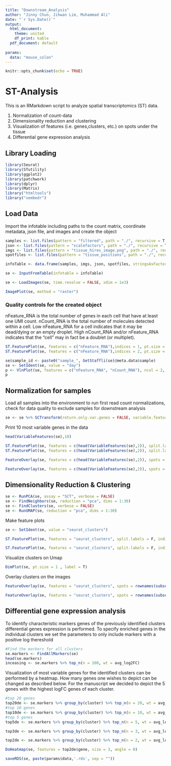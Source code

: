 ---
title: "Downstream_Analysis"
author: "Jinny Chun, Jihwan Lim, Muhammad Ali"
date: "`r Sys.Date()`"
output:
  html_document:
    theme: united
    df_print: kable
  pdf_document: default
  
params: 
  data: "mouse_colon"
---


```{r setup, include=FALSE}
knitr::opts_chunk$set(echo = TRUE)
```


# ST-Analysis

This is an RMarkdown script to analyze spatial transcriptomics (ST) data.

1. Normalization of count-data 
2. Dimensionality reduction and clustering
3. Visualization of features (i.e. genes,clusters, etc.) on spots under the tissue 
4. Differential gene expression analysis

## Library Loading

```{r, load required packages,warning = FALSE, results='hide'}
library(Seurat)
library(STutility)
library(ggplot2)
library(patchwork)
library(dplyr)
library(Matrix)
library("htmltools")
library("vembedr")
```


## Load Data

Import the infotable including paths to the count matrix, coordinate metadata, json file, and images and create the object

```{r, sample1 (se1), CN73, warning=FALSE, results='hide'}
samples <- list.files(pattern = "filtered", path = "./", recursive = T, full.names = T)
json <- list.files(pattern = "scalefactors", path = "./", recursive = T, full.names = T)
imgs <- list.files(pattern = "tissue_hires_image.png", path = "./", recursive = T, full.names = T)
spotfiles <- list.files(pattern = "tissue_positions", path = "./", recursive = T, full.names = T)

infoTable <- data.frame(samples, imgs, json, spotfiles, stringsAsFactors = F)
```

```{r create_seurat}

se <- InputFromTable(infotable = infoTable)
```

```{r loadimages}

se <- LoadImages(se, time.resolve = FALSE, xdim = 1e3)

```

```{r plot_images, fig.width=12, fig.height=6, out.width="100%"}
ImagePlot(se, method = "raster")
```


### Quality controls for the created object

nFeature_RNA is the total number of genes in each cell that have at least one UMI count. nCount_RNA is the total number of molecules detected within a cell. Low nFeature_RNA for a cell indicates that it may be dead/dying or an empty droplet. High nCount_RNA and/or nFeature_RNA indicates that the "cell" may in fact be a doublet (or multiplet). 

```{r plot_features, fig.width=7, fig.height=7}
ST.FeaturePlot(se, features = c("nFeature_RNA"),indices = 1, pt.size = 2.5)
ST.FeaturePlot(se, features = c("nFeature_RNA"),indices = 2, pt.size = 2.5)
```

```{r qc_violin, fig.width=8, fig.height=6}

se$sample_id <- paste0("sample_", GetStaffli(se)@meta.data$sample)
se <- SetIdent(se, value = "day")
p <- VlnPlot(se, features = c("nFeature_RNA", "nCount_RNA"), ncol = 2, pt.size = 0.5)
p

```

## Normalization for samples
Load all samples into the environment to run first read count normalizations,  
check for data quality to exclude samples for downstream analysis


```{r analysis_wf}

se <- se %>% SCTransform(return.only.var.genes = FALSE, variable.features.n = NULL, variable.features.rv.th = 1.1)

```


Print 10 most variable genes in the data

```{r, variable genes}
head(VariableFeatures(se),10)
```

```{r, spatial plot with variable gene expression}
ST.FeaturePlot(se, features = c(head(VariableFeatures(se),2)), split.labels = F, indices = 1,pt.size = 2.5)
ST.FeaturePlot(se, features = c(head(VariableFeatures(se),2)), split.labels = F, indices = 2,pt.size = 2.5)
```

```{r, sptial plot with sample images}
FeatureOverlay(se, features = c(head(VariableFeatures(se),2)), spots = rownames(subset(se[[]])),sampleids = 1, pt.alpha = 0.8, pt.size = 2.5)

FeatureOverlay(se, features = c(head(VariableFeatures(se),2)), spots = rownames(subset(se[[]])),sampleids = 2, pt.alpha = 0.8, pt.size = 2.5)
```


## Dimensionality Reduction & Clustering

```{r dim.cluster}
se <- RunPCA(se, assay = "SCT", verbose = FALSE)
se <- FindNeighbors(se, reduction = "pca", dims = 1:30)
se <- FindClusters(se, verbose = FALSE)
se <- RunUMAP(se, reduction = "pca", dims = 1:30)
```



Make feature plots

```{r, feature plots}
se <- SetIdent(se, value = "seurat_clusters")

ST.FeaturePlot(se, features = "seurat_clusters", split.labels = F, indices = 1,pt.size = 2.5)

ST.FeaturePlot(se, features = "seurat_clusters", split.labels = F, indices = 2,pt.size = 2.5)

```

Visualize clusters on Umap
 
```{r Umap}
DimPlot(se, pt.size = 1 , label = T)
```

Overlay clusters on the images

```{r, spatial plots with slide images}

FeatureOverlay(se, features = "seurat_clusters", spots = rownames(subset(se[[]])),sampleids = 1, pt.alpha = 0.8, pt.size = 3.2)

FeatureOverlay(se, features = "seurat_clusters", spots = rownames(subset(se[[]])),sampleids = 2, pt.alpha = 0.8, pt.size = 3.5)
```

## Differential gene expression analysis

To identify characteristic markers genes of the previously identified clusters differential genes expression is performed. To specify enriched genes in the individual clusters we set the parameters to only include markers with a positive log thereshold


```{r, find all markers}
#Find the markers for all clusters
se.markers <- FindAllMarkers(se)  
head(se.markers)
inceasing <- se.markers %>% top_n(n = 100, wt = avg_log2FC)
```

Visualization of most variable genes for the identified clusters can be performed by a heatmap. How many genes one wishes to depict can be changed as described below. For the manuscript we decided to depict the 5 genes with the highest logFC genes of each cluster.

```{r, heatmap}

#top 20 genes
top20de <- se.markers %>% group_by(cluster) %>% top_n(n = 20, wt = avg_log2FC)
#top 10 genes
top10de <- se.markers %>% group_by(cluster) %>% top_n(n = 10, wt = avg_log2FC)
#top 5 genes
top5de <- se.markers %>% group_by(cluster) %>% top_n(n = 5, wt = avg_log2FC)

top3de <- se.markers %>% group_by(cluster) %>% top_n(n = 3, wt = avg_log2FC)

top2de <- se.markers %>% group_by(cluster) %>% top_n(n = 2, wt = avg_log2FC)

DoHeatmap(se, features = top2de$gene, size = 3, angle = 0)

```

```{r, save rds file}
saveRDS(se, paste(params$data,'.rds', sep = ""))
```

